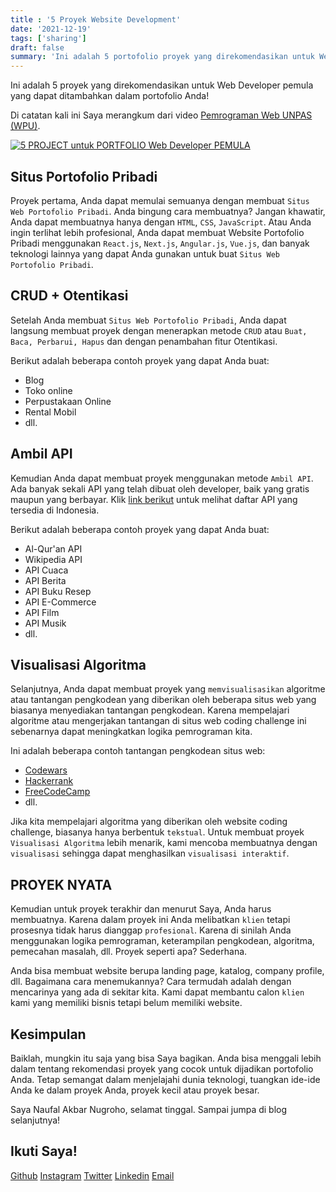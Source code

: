 ```yaml
---
title : '5 Proyek Website Development'
date: '2021-12-19'
tags: ['sharing']
draft: false
summary: 'Ini adalah 5 portofolio proyek yang direkomendasikan untuk Web Developer Pemula.'
---
```


<TOCInline toc={props.toc} asDisclosure />

Ini adalah 5 proyek yang direkomendasikan untuk Web Developer pemula yang dapat ditambahkan dalam portofolio Anda!

Di catatan kali ini Saya merangkum dari video [Pemrograman Web UNPAS (WPU)](https://www.youtube.com/channel/UCkXmLjEr95LVtGuIm3l2dPg).

[![5 PROJECT untuk PORTFOLIO Web Developer PEMULA](https://res.cloudinary.com/marcomontalbano/image/upload/v1639843229/video_to_markdown/images/youtube--carLDxc36VM-c05b58ac6eb4c4700831b2b3070cd403.jpg)](https://youtu.be/carLDxc36VM "5 PROJECT untuk PORTFOLIO Web Developer PEMULA")

## Situs Portofolio Pribadi

Proyek pertama, Anda dapat memulai semuanya dengan membuat `Situs Web Portofolio Pribadi`. Anda bingung cara membuatnya? Jangan khawatir, Anda dapat membuatnya hanya dengan `HTML`, `CSS`, `JavaScript`. Atau Anda ingin terlihat lebih profesional, Anda dapat membuat Website Portofolio Pribadi menggunakan `React.js`, `Next.js`, `Angular.js`, `Vue.js`, dan banyak teknologi lainnya yang dapat Anda gunakan untuk buat `Situs Web Portofolio Pribadi`.

## CRUD + Otentikasi

Setelah Anda membuat `Situs Web Portofolio Pribadi`, Anda dapat langsung membuat proyek dengan menerapkan metode `CRUD` atau `Buat, Baca, Perbarui, Hapus` dan dengan penambahan fitur Otentikasi.

Berikut adalah beberapa contoh proyek yang dapat Anda buat:

- Blog
- Toko online
- Perpustakaan Online
- Rental Mobil
- dll.

## Ambil API

Kemudian Anda dapat membuat proyek menggunakan metode `Ambil API`. Ada banyak sekali API yang telah dibuat oleh developer, baik yang gratis maupun yang berbayar. Klik [link berikut](https://github.com/farizdotid/DAFTAR-API-LOKAL-INDONESIA) untuk melihat daftar API yang tersedia di Indonesia.

Berikut adalah beberapa contoh proyek yang dapat Anda buat:

- Al-Qur'an API
- Wikipedia API
- API Cuaca
- API Berita
- API Buku Resep
- API E-Commerce
- API Film
- API Musik
- dll.

## Visualisasi Algoritma

Selanjutnya, Anda dapat membuat proyek yang `memvisualisasikan` algoritme atau tantangan pengkodean yang diberikan oleh beberapa situs web yang biasanya menyediakan tantangan pengkodean. Karena mempelajari algoritme atau mengerjakan tantangan di situs web coding challenge ini sebenarnya dapat meningkatkan logika pemrograman kita.

Ini adalah beberapa contoh tantangan pengkodean situs web:

- [Codewars](https://www.codewars.com/)
- [Hackerrank](https://www.hackerrank.com/)
- [FreeCodeCamp](https://www.freecodecamp.org/)
- dll.

Jika kita mempelajari algoritma yang diberikan oleh website coding challenge, biasanya hanya berbentuk `tekstual`. Untuk membuat proyek `Visualisasi Algoritma` lebih menarik, kami mencoba membuatnya dengan `visualisasi` sehingga dapat menghasilkan `visualisasi interaktif`.

## PROYEK NYATA

Kemudian untuk proyek terakhir dan menurut Saya, Anda harus membuatnya. Karena dalam proyek ini Anda melibatkan `klien` tetapi prosesnya tidak harus dianggap `profesional`. Karena di sinilah Anda menggunakan logika pemrograman, keterampilan pengkodean, algoritma, pemecahan masalah, dll. Proyek seperti apa? Sederhana.

Anda bisa membuat website berupa landing page, katalog, company profile, dll. Bagaimana cara menemukannya? Cara termudah adalah dengan mencarinya yang ada di sekitar kita. Kami dapat membantu calon `klien` kami yang memiliki bisnis tetapi belum memiliki website.

## Kesimpulan

Baiklah, mungkin itu saja yang bisa Saya bagikan. Anda bisa menggali lebih dalam tentang rekomendasi proyek yang cocok untuk dijadikan portofolio Anda. Tetap semangat dalam menjelajahi dunia teknologi, tuangkan ide-ide Anda ke dalam proyek Anda, proyek kecil atau proyek besar.

Saya Naufal Akbar Nugroho, selamat tinggal. Sampai jumpa di blog selanjutnya!

## Ikuti Saya!

[Github](https://www.github.com/nuflakbrr)
[Instagram](https://www.instagram.com/kbrnugroho)
[Twitter](https://www.twitter.com/nuflakbrr)
[Linkedin](https://www.linkedin.com/public-profile/in/nuflakbrr)
[Email](mailto:naufalakbar378@gmail.com)